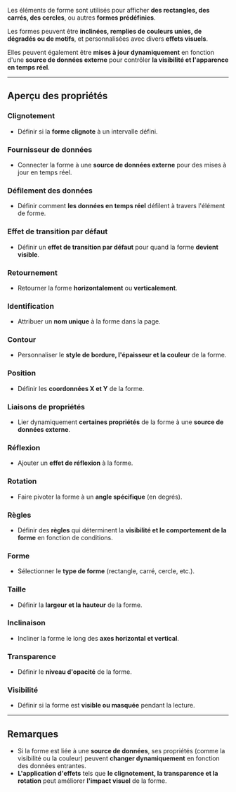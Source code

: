 Les éléments de forme sont utilisés pour afficher **des rectangles, des carrés, des cercles**, ou autres **formes prédéfinies**.

Les formes peuvent être **inclinées, remplies de couleurs unies, de dégradés ou de motifs**, et personnalisées avec divers **effets visuels**.

Elles peuvent également être **mises à jour dynamiquement** en fonction d'une **source de données externe** pour contrôler **la visibilité et l'apparence en temps réel**.

***

## **Aperçu des propriétés**

### **Clignotement**

* Définir si la **forme clignote** à un intervalle défini.

### **Fournisseur de données**

* Connecter la forme à une **source de données externe** pour des mises à jour en temps réel.

### **Défilement des données**

* Définir comment **les données en temps réel** défilent à travers l'élément de forme.

### **Effet de transition par défaut**

* Définir un **effet de transition par défaut** pour quand la forme **devient visible**.

### **Retournement**

* Retourner la forme **horizontalement** ou **verticalement**.

### **Identification**

* Attribuer un **nom unique** à la forme dans la page.

### **Contour**

* Personnaliser le **style de bordure, l'épaisseur et la couleur** de la forme.

### **Position**

* Définir les **coordonnées X et Y** de la forme.

### **Liaisons de propriétés**

* Lier dynamiquement **certaines propriétés** de la forme à une **source de données externe**.

### **Réflexion**

* Ajouter un **effet de réflexion** à la forme.

### **Rotation**

* Faire pivoter la forme à un **angle spécifique** (en degrés).

### **Règles**

* Définir des **règles** qui déterminent la **visibilité et le comportement de la forme** en fonction de conditions.

### **Forme**

* Sélectionner le **type de forme** (rectangle, carré, cercle, etc.).

### **Taille**

* Définir la **largeur et la hauteur** de la forme.

### **Inclinaison**

* Incliner la forme le long des **axes horizontal et vertical**.

### **Transparence**

* Définir le **niveau d'opacité** de la forme.

### **Visibilité**

* Définir si la forme est **visible ou masquée** pendant la lecture.

***

## **Remarques**

* Si la forme est liée à une **source de données**, ses propriétés (comme la visibilité ou la couleur) peuvent **changer dynamiquement** en fonction des données entrantes.
* **L'application d'effets** tels que **le clignotement, la transparence et la rotation** peut améliorer **l'impact visuel** de la forme.
